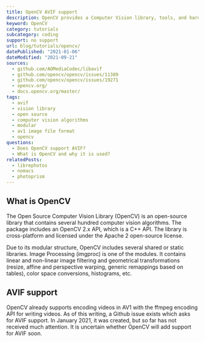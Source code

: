 ```yaml
---
title: OpenCV AVIF support
description: OpenCV provides a Computer Vision library, tools, and hardware. Find out if it supports AVIF.
keyword: OpenCV
category: tutorials
subcategory: coding
support: no support
url: blog/tutorials/opencv/
datePublished: "2021-01-06"
dateModified: "2021-09-21"
sources:
  - github.com/AOMediaCodec/libavif
  - github.com/opencv/opencv/issues/11389
  - github.com/opencv/opencv/issues/19271
  - opencv.org/
  - docs.opencv.org/master/
tags:
  - avif
  - vision library
  - open source
  - computer vision algorithms
  - modular
  - av1 image file format
  - opencv
questions:
  - Does OpenCV support AVIF?
  - What is OpenCV and why it is used?
relatedPosts:
  - librephotos
  - nomacs
  - photoprism
---
```


## What is OpenCV

The Open Source Computer Vision Library (OpenCV) is an open-source library that contains several hundred computer vision algorithms. The package includes an OpenCV 2.x API, which is a C++ API. The library is cross-platform and licensed under the Apache 2 open-source license.

Due to its modular structure, OpenCV includes several shared or static libraries. Image Processing (imgproc) is one of the modules. It contains linear and non-linear image filtering and geometrical transformations (resize, affine and perspective warping, generic remappings based on tables), color space conversions, histograms, etc.

## AVIF support

OpenCV already supports encoding videos in AV1 with the ffmpeg encoding API for writing videos. As of this writing, a Github issue exists which asks for AVIF support. In January 2021, it was created, but so far has not received much attention. It is uncertain whether OpenCV will add support for AVIF soon.
